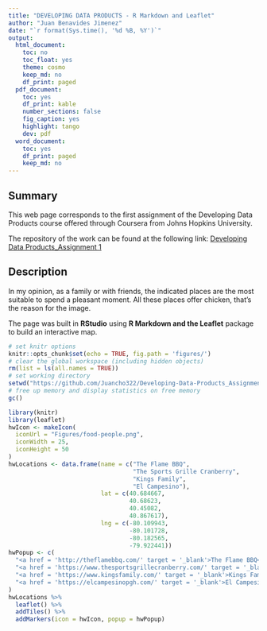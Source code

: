 ---
title: "DEVELOPING DATA PRODUCTS - R Markdown and Leaflet"
author: "Juan Benavides Jimenez"
date: "`r format(Sys.time(), '%d %B, %Y')`"
output:
  html_document:
    toc: no
    toc_float: yes
    theme: cosmo
    keep_md: no
    df_print: paged
  pdf_document:
    toc: yes
    df_print: kable
    number_sections: false
    fig_caption: yes
    highlight: tango
    dev: pdf
  word_document:
    toc: yes
    df_print: paged
    keep_md: no
---

## Summary

This web page corresponds to the first assignment of the Developing Data Products course offered through Coursera from Johns Hopkins University.

The repository of the work can be found at the following link: <a target="_blank" href="https://github.com/Juancho322/Developing-Data-Products_Assignment-1">Developing Data Products_Assignment 1</a>

## Description

In my opinion, as a family or with friends, the indicated places are the most suitable to spend a pleasant moment. All these places offer chicken, that's the reason for the image.

The page was built in **RStudio** using **R Markdown and the Leaflet** package to build an interactive map.

```{r setup, include = FALSE}
# set knitr options
knitr::opts_chunk$set(echo = TRUE, fig.path = 'figures/')
# clear the global workspace (including hidden objects)
rm(list = ls(all.names = TRUE))
# set working directory
setwd("https://github.com/Juancho322/Developing-Data-Products_Assignment-1")
# free up memory and display statistics on free memory
gc()
```

```{r hot-wing-locations-map, message = FALSE, echo = TRUE}
library(knitr)
library(leaflet)
hwIcon <- makeIcon(
  iconUrl = "Figures/food-people.png",
  iconWidth = 25,
  iconHeight = 50
)
hwLocations <- data.frame(name = c("The Flame BBQ",
                                   "The Sports Grille Cranberry",
                                   "Kings Family",
                                   "El Campesino"),
                          lat = c(40.684667,
                                  40.68623,
                                  40.45082,
                                  40.867617),
                          lng = c(-80.109943,
                                  -80.101728,
                                  -80.182565,
                                  -79.922441))
hwPopup <- c(
  "<a href = 'http://theflamebbq.com/' target = '_blank'>The Flame BBQ</a>",
  "<a href = 'https://www.thesportsgrillecranberry.com/' target = '_blank'>The Sports Grille Cranberry</a>",
  "<a href = 'https://www.kingsfamily.com/' target = '_blank'>Kings Family</a>",
  "<a href = 'https://elcampesinopgh.com/' target = '_blank'>El Campesino</a>"
)
hwLocations %>%
  leaflet() %>%
  addTiles() %>%
  addMarkers(icon = hwIcon, popup = hwPopup)
```